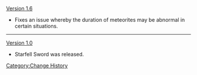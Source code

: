 [[Version 1.6]]
*Fixes an issue whereby the duration of meteorites may be abnormal in certain situations.
----
[[Version 1.0]]
*Starfell Sword was released.
<noinclude>[[Category:Change History]]</noinclude>